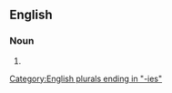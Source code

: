 ==English==

===Noun===
{{head|en|noun form}}

# {{plural of|biodiversity|lang=en}}

[[Category:English plurals ending in "-ies"]]